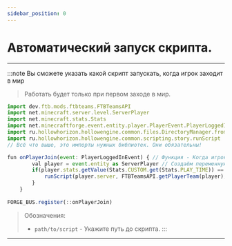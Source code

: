```yaml
---
sidebar_position: 0
---
```


# Автоматический запуск скрипта.

---

:::note Вы сможете указать какой скрипт запускать, когда игрок заходит в мир
> Работать будет только при первом заходе в мир.

```jsx
import dev.ftb.mods.ftbteams.FTBTeamsAPI
import net.minecraft.server.level.ServerPlayer
import net.minecraft.stats.Stats
import net.minecraftforge.event.entity.player.PlayerEvent.PlayerLoggedInEvent
import ru.hollowhorizon.hollowengine.common.files.DirectoryManager.fromReadablePath
import ru.hollowhorizon.hollowengine.common.scripting.story.runScript
// Всё что выше, это импорты нужных библиотек. Они обязательны!

fun onPlayerJoin(event: PlayerLoggedInEvent) { // Функция - Когда игрок подключаемя к миру
        val player = event.entity as ServerPlayer // Создаём переменную Игрок
        if(player.stats.getValue(Stats.CUSTOM.get(Stats.PLAY_TIME)) == 0) {
            runScript(player.server, FTBTeamsAPI.getPlayerTeam(player), "<path/to/script>".fromReadablePath()) // ЗАпускаем указанный скрипт
        }
    }
    
FORGE_BUS.register(::onPlayerJoin)
```
> Обозначения:
> - `path/to/script` - Укажите путь до скрипта.
:::

---
 